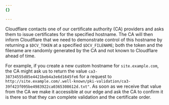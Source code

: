 ```yaml
---
{}

---
```


Cloudflare contacts one of our certificate authority (CA) providers and asks them to issue certificates for the specified hostname. The CA will then inform Cloudflare that we need to demonstrate control of this hostname by returning a `$DCV_TOKEN` at a specified `$DCV_FILENAME`; both the token and the filename are randomly generated by the CA and not known to Cloudflare ahead of time.

For example, if you create a new custom hostname for `site.example.com`, the CA might ask us to return the value `ca3-38734555d85e4421beb4a3e6d1645fe6` for a request to `http://site.example.com/.well-known/pki-validation/ca3-39f423f095be4983922ca0365308612d.txt"`. As soon as we receive that value from the CA we make it accessible at our edge and ask the CA to confirm it is there so that they can complete validation and the certificate order.
